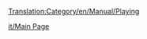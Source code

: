 [[Translation:Category/en/Manual/Playing]]

{{en/Bilingual box| it
| ''Qui ci sono gli articoli che riguardano direttamente il gioco.''
| ''Articles directly relating to playing the game are here.''}}

[[it/Main Page]]